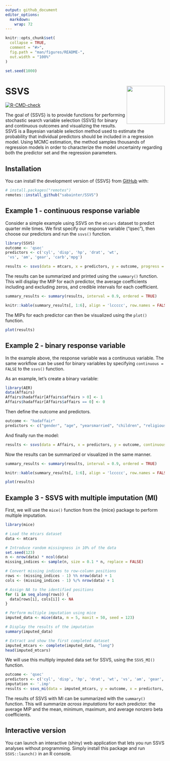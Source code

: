 ```yaml
---
output: github_document
editor_options: 
  markdown: 
    wrap: 72
---
```


<!-- README.md is generated from README.Rmd. Please edit that file -->

```r
knitr::opts_chunk$set(
  collapse = TRUE,
  comment = "#>",
  fig.path = "man/figures/README-",
  out.width = "100%"
)

set.seed(1000)
```

# SSVS <img src="man/figures/logo.png" align="right" width="120"/>

<!-- badges: start -->

[![R-CMD-check](https://github.com/sabainter/SSVS/workflows/R-CMD-check/badge.svg)](https://github.com/sabainter/SSVS/actions)

<!-- badges: end -->

The goal of {SSVS} is to provide functions for performing stochastic
search variable selection (SSVS) for binary and continuous outcomes and
visualizing the results. SSVS is a Bayesian variable selection method
used to estimate the probability that individual predictors should be
included in a regression model. Using MCMC estimation, the method
samples thousands of regression models in order to characterize the
model uncertainty regarding both the predictor set and the regression
parameters.

## Installation

You can install the development version of {SSVS} from
[GitHub](https://github.com/) with:

``` r
# install.packages("remotes")
remotes::install_github("sabainter/SSVS")
```

## Example 1 - continuous response variable

Consider a simple example using SSVS on the `mtcars` dataset to predict
quarter mile times. We first specify our response variable ("qsec"),
then choose our predictors and run the `ssvs()` function.

```r
library(SSVS)
outcome <- 'qsec'
predictors <- c('cyl', 'disp', 'hp', 'drat', 'wt',
 'vs', 'am', 'gear', 'carb','mpg')

results <- ssvs(data = mtcars, x = predictors, y = outcome, progress = FALSE)
```

The results can be summarized and printed using the `summary()`
function. This will display the MIP for each predictor, the average coefficients 
including and excluding zeros, and credible intervals for each coefficient.

```r
summary_results <- summary(results, interval = 0.9, ordered = TRUE)
```

```r
knitr::kable(summary_results[, 1:6], align = 'lccccc', row.names = FALSE)
```

The MIPs for each predictor can then be visualized using the `plot()`
function.

```r
plot(results)
```

## Example 2 - binary response variable

In the example above, the response variable was a continuous variable.
The same workflow can be used for binary variables by specifying
`continuous = FALSE` to the `ssvs()` function.

As an example, let's create a binary variable:

```r
library(AER)
data(Affairs)
Affairs$hadaffair[Affairs$affairs > 0] <- 1
Affairs$hadaffair[Affairs$affairs == 0] <- 0
```

Then define the outcome and predictors.

```r
outcome <- "hadaffair"
predictors <- c("gender", "age", "yearsmarried", "children", "religiousness", "education", "occupation", "rating")
```

And finally run the model:

```r
results <- ssvs(data = Affairs, x = predictors, y = outcome, continuous = FALSE, progress = FALSE)
```

Now the results can be summarized or visualized in the same manner.

```r
summary_results <- summary(results, interval = 0.9, ordered = TRUE)
```

```r
knitr::kable(summary_results[, 1:6], align = 'lccccc', row.names = FALSE)
```

```r
plot(results)
```

## Example 3 - SSVS with multiple imputation (MI)

First, we will use the `mice()` function from the {mice} package to
perform multiple imputation.

```r
library(mice)

# Load the mtcars dataset
data <- mtcars

# Introduce random missingness in 10% of the data
set.seed(123)  
n <- nrow(data) * ncol(data)
missing_indices <- sample(n, size = 0.1 * n, replace = FALSE)

# Convert missing indices to row-column positions
rows <- (missing_indices - 1) %% nrow(data) + 1
cols <- (missing_indices - 1) %/% nrow(data) + 1

# Assign NA to the identified positions
for (i in seq_along(rows)) {
  data[rows[i], cols[i]] <- NA
}

# Perform multiple imputation using mice
imputed_data <- mice(data, m = 5, maxit = 50, seed = 123)

# Display the results of the imputation
summary(imputed_data)

# Extract and show the first completed dataset
imputed_mtcars <- complete(imputed_data, "long")
head(imputed_mtcars)

```

We will use this multiply imputed data set for SSVS, using the
`SSVS_MI()` function.

```r
outcome <- 'qsec'
predictors <- c('cyl', 'disp', 'hp', 'drat', 'wt', 'vs', 'am', 'gear', 'carb','mpg')
imputation <- '.imp'
results <- ssvs_mi(data = imputed_mtcars, y = outcome, x = predictors, imp = imputation)
```

The results of SSVS with MI can be summarized with the
`summary()` function. This will summarize *across imputations* for
each predictor: the average MIP and the mean, minimum, maximum, and
average nonzero beta coefficients.



## Interactive version

You can launch an interactive (shiny) web application that lets you run
SSVS analyses without programming. Simply install this package and run
`SSVS::launch()` in an R console.
